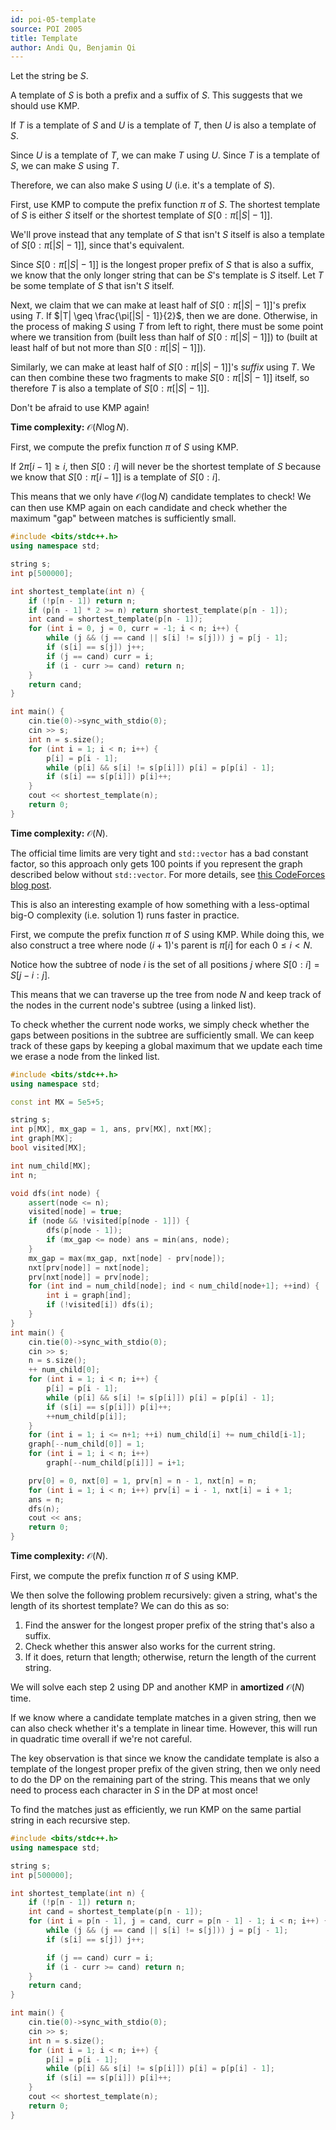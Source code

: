 ---
id: poi-05-template
source: POI 2005
title: Template
author: Andi Qu, Benjamin Qi
---

Let the string be $S$.

<Spoiler title="Hint 1">

A template of $S$ is both a prefix and a suffix of $S$. This suggests that we
should use KMP.

</Spoiler>

<Spoiler title="Hint 2">

If $T$ is a template of $S$ and $U$ is a template of $T$, then $U$ is also a
template of $S$.

<Spoiler title="Proof">

Since $U$ is a template of $T$, we can make $T$ using $U$. Since $T$ is a
template of $S$, we can make $S$ using $T$.

Therefore, we can also make $S$ using $U$ (i.e. it's a template of $S$).

</Spoiler>

</Spoiler>

<Spoiler title="Hint 3">

First, use KMP to compute the prefix function $\pi$ of $S$. The shortest
template of $S$ is either $S$ itself or the shortest template of
$S[0 : \pi[|S| - 1]]$.

<Spoiler title="Proof">

We'll prove instead that any template of $S$ that isn't $S$ itself is also a
template of $S[0 : \pi[|S| - 1]]$, since that's equivalent.

Since $S[0 : \pi[|S| - 1]]$ is the longest proper prefix of $S$ that is also a
suffix, we know that the only longer string that can be $S$'s template is $S$
itself. Let $T$ be some template of $S$ that isn't $S$ itself.

Next, we claim that we can make at least half of $S[0 : \pi[|S| - 1]]$'s prefix
using $T$. If $|T| \geq \frac{\pi[|S| - 1]}{2}$, then we are done. Otherwise, in
the process of making $S$ using $T$ from left to right, there must be some point
where we transition from (built less than half of $S[0 : \pi[|S| - 1]]$) to
(built at least half of but not more than $S[0 : \pi[|S| - 1]]$).

Similarly, we can make at least half of $S[0 : \pi[|S| - 1]]$'s _suffix_ using
$T$. We can then combine these two fragments to make $S[0 : \pi[|S| - 1]]$
itself, so therefore $T$ is also a template of $S[0 : \pi[|S| - 1]]$.

</Spoiler>

</Spoiler>

<Spoiler title="Hint 4">

Don't be afraid to use KMP again!

</Spoiler>

<Spoiler title="Solution 1">

**Time complexity:** $\mathcal O(N \log N)$.

First, we compute the prefix function $\pi$ of $S$ using KMP.

If $2\pi[i - 1] \geq i$, then $S[0 : i]$ will never be the shortest template of
$S$ because we know that $S[0 : \pi[i - 1]]$ is a template of $S[0 : i]$.

This means that we only have $\mathcal O(\log N)$ candidate templates to check!
We can then use KMP again on each candidate and check whether the maximum "gap"
between matches is sufficiently small.

```cpp
#include <bits/stdc++.h>
using namespace std;

string s;
int p[500000];

int shortest_template(int n) {
	if (!p[n - 1]) return n;
	if (p[n - 1] * 2 >= n) return shortest_template(p[n - 1]);
	int cand = shortest_template(p[n - 1]);
	for (int i = 0, j = 0, curr = -1; i < n; i++) {
		while (j && (j == cand || s[i] != s[j])) j = p[j - 1];
		if (s[i] == s[j]) j++;
		if (j == cand) curr = i;
		if (i - curr >= cand) return n;
	}
	return cand;
}

int main() {
	cin.tie(0)->sync_with_stdio(0);
	cin >> s;
	int n = s.size();
	for (int i = 1; i < n; i++) {
		p[i] = p[i - 1];
		while (p[i] && s[i] != s[p[i]]) p[i] = p[p[i] - 1];
		if (s[i] == s[p[i]]) p[i]++;
	}
	cout << shortest_template(n);
	return 0;
}
```

</Spoiler>

<Spoiler title="Solution 2">

**Time complexity:** $\mathcal O(N)$.

<Warning>

The official time limits are very tight and `std::vector` has a bad constant
factor, so this approach only gets 100 points if you represent the graph
described below without `std::vector`. For more details, see
[this CodeForces blog post](https://codeforces.com/blog/entry/67883).

This is also an interesting example of how something with a less-optimal big-O
complexity (i.e. solution 1) runs faster in practice.

</Warning>

First, we compute the prefix function $\pi$ of $S$ using KMP. While doing this,
we also construct a tree where node $(i + 1)$'s parent is $\pi[i]$ for each
$0 \leq i < N$.

Notice how the subtree of node $i$ is the set of all positions $j$ where
$S[0 : i] = S[j - i : j]$.

This means that we can traverse up the tree from node $N$ and keep track of the
nodes in the current node's subtree (using a linked list).

To check whether the current node works, we simply check whether the gaps
between positions in the subtree are sufficiently small. We can keep track of
these gaps by keeping a global maximum that we update each time we erase a node
from the linked list.

```cpp
#include <bits/stdc++.h>
using namespace std;

const int MX = 5e5+5;

string s;
int p[MX], mx_gap = 1, ans, prv[MX], nxt[MX];
int graph[MX];
bool visited[MX];

int num_child[MX];
int n;

void dfs(int node) {
	assert(node <= n);
	visited[node] = true;
	if (node && !visited[p[node - 1]]) {
		dfs(p[node - 1]);
		if (mx_gap <= node) ans = min(ans, node);
	}
	mx_gap = max(mx_gap, nxt[node] - prv[node]);
	nxt[prv[node]] = nxt[node];
	prv[nxt[node]] = prv[node];
	for (int ind = num_child[node]; ind < num_child[node+1]; ++ind) {
		int i = graph[ind];
		if (!visited[i]) dfs(i);
	}
}
int main() {
	cin.tie(0)->sync_with_stdio(0);
	cin >> s;
	n = s.size();
	++ num_child[0];
	for (int i = 1; i < n; i++) {
		p[i] = p[i - 1];
		while (p[i] && s[i] != s[p[i]]) p[i] = p[p[i] - 1];
		if (s[i] == s[p[i]]) p[i]++;
		++num_child[p[i]];
	}
	for (int i = 1; i <= n+1; ++i) num_child[i] += num_child[i-1];
	graph[--num_child[0]] = 1;
	for (int i = 1; i < n; i++)
		graph[--num_child[p[i]]] = i+1;

	prv[0] = 0, nxt[0] = 1, prv[n] = n - 1, nxt[n] = n;
	for (int i = 1; i < n; i++) prv[i] = i - 1, nxt[i] = i + 1;
	ans = n;
	dfs(n);
	cout << ans;
	return 0;
}
```

</Spoiler>

<Spoiler title="Solution 3">

**Time complexity:** $\mathcal O(N)$.

First, we compute the prefix function $\pi$ of $S$ using KMP.

We then solve the following problem recursively: given a string, what's the
length of its shortest template? We can do this as so:

1. Find the answer for the longest proper prefix of the string that's also a
   suffix.
2. Check whether this answer also works for the current string.
3. If it does, return that length; otherwise, return the length of the current
   string.

We will solve each step 2 using DP and another KMP in **amortized**
$\mathcal O(N)$ time.

If we know where a candidate template matches in a given string, then we can
also check whether it's a template in linear time. However, this will run in
quadratic time overall if we're not careful.

The key observation is that since we know the candidate template is also a
template of the longest proper prefix of the given string, then we only need to
do the DP on the remaining part of the string. This means that we only need to
process each character in $S$ in the DP at most once!

To find the matches just as efficiently, we run KMP on the same partial string
in each recursive step.

```cpp
#include <bits/stdc++.h>
using namespace std;

string s;
int p[500000];

int shortest_template(int n) {
	if (!p[n - 1]) return n;
	int cand = shortest_template(p[n - 1]);
	for (int i = p[n - 1], j = cand, curr = p[n - 1] - 1; i < n; i++) {
		while (j && (j == cand || s[i] != s[j])) j = p[j - 1];
		if (s[i] == s[j]) j++;

		if (j == cand) curr = i;
		if (i - curr >= cand) return n;
	}
	return cand;
}

int main() {
	cin.tie(0)->sync_with_stdio(0);
	cin >> s;
	int n = s.size();
	for (int i = 1; i < n; i++) {
		p[i] = p[i - 1];
		while (p[i] && s[i] != s[p[i]]) p[i] = p[p[i] - 1];
		if (s[i] == s[p[i]]) p[i]++;
	}
	cout << shortest_template(n);
	return 0;
}
```

</Spoiler>
